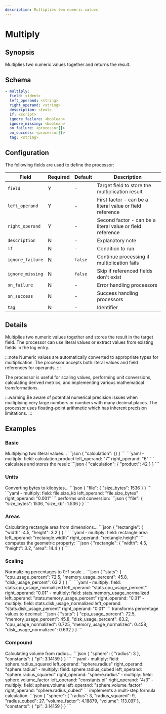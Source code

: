 ```yaml
---
description: Multiplies two numeric values
---
```


# Multiply

## Synopsis

Multiplies two numeric values together and returns the result.

## Schema

```yaml {2-4}
- multiply:
  field: <ident>
  left_operand: <string>
  right_operand: <string>
  description: <text>
  if: <script>
  ignore_failure: <boolean>
  ignore_missing: <boolean>
  on_failure: <processor[]>
  on_success: <processor[]>
  tag: <string>
```

## Configuration

The following fields are used to define the processor:

|Field|Required|Default|Description|
|---|---|---|---|
|`field`|Y|-|Target field to store the multiplication result|
|`left_operand`|Y|-|First factor - can be a literal value or field reference|
|`right_operand`|Y|-|Second factor - can be a literal value or field reference|
|`description`|N|-|Explanatory note|
|`if`|N|-|Condition to run|
|`ignore_failure`|N|`false`|Continue processing if multiplication fails|
|`ignore_missing`|N|`false`|Skip if referenced fields don't exist|
|`on_failure`|N|-|Error handling processors|
|`on_success`|N|-|Success handling processors|
|`tag`|N|-|Identifier|

## Details

Multiplies two numeric values together and stores the result in the target field. The processor can use literal values or extract values from existing fields in the log entry.

:::note
Numeric values are automatically converted to appropriate types for multiplication. The processor accepts both literal values and field references for operands.
:::

The processor is useful for scaling values, performing unit conversions, calculating derived metrics, and implementing various mathematical transformations.

:::warning
Be aware of potential numerical precision issues when multiplying very large numbers or numbers with many decimal places. The processor uses floating-point arithmetic which has inherent precision limitations.
:::

## Examples

### Basic

<ExampleGrid>
  <CommentCol>
    Multiplying two literal values...
  </CommentCol>
  <CodeCol>
    ```json
    {
      "calculation": {}
    }
    ```
    ```yaml
    - multiply:
        field: calculation.product
        left_operand: "7"
        right_operand: "6"
    ```
  </CodeCol>
  <CommentCol>
    calculates and stores the result:
  </CommentCol>
  <CodeCol>
    ```json
    {
      "calculation": {
        "product": 42
      }
    }
    ```
  </CodeCol>
</ExampleGrid>

### Units

<ExampleGrid>
  <CommentCol>
    Converting bytes to kilobytes...
  </CommentCol>
  <CodeCol>
    ```json
    {
      "file": {
        "size_bytes": 1536
      }
    }
    ```
    ```yaml
    - multiply:
        field: file.size_kb
        left_operand: "file.size_bytes"
        right_operand: "0.001"
    ```
  </CodeCol>
  <CommentCol>
    performs unit conversion:
  </CommentCol>
  <CodeCol>
    ```json
    {
      "file": {
        "size_bytes": 1536,
        "size_kb": 1.536
      }
    }
    ```
  </CodeCol>
</ExampleGrid>

### Areas

<ExampleGrid>
  <CommentCol>
    Calculating rectangle area from dimensions...
  </CommentCol>
  <CodeCol>
    ```json
    {
      "rectangle": {
        "width": 4.5,
        "height": 3.2
      }
    }
    ```
    ```yaml
    - multiply:
        field: rectangle.area
        left_operand: "rectangle.width"
        right_operand: "rectangle.height"
    ```
  </CodeCol>
  <CommentCol>
    computes the geometric property:
  </CommentCol>
  <CodeCol>
    ```json
    {
      "rectangle": {
        "width": 4.5,
        "height": 3.2,
        "area": 14.4
      }
    }
    ```
  </CodeCol>
</ExampleGrid>

### Scaling

<ExampleGrid>
  <CommentCol>
    Normalizing percentages to 0-1 scale...
  </CommentCol>
  <CodeCol>
    ```json
    {
      "stats": {
        "cpu_usage_percent": 72.5,
        "memory_usage_percent": 45.8,
        "disk_usage_percent": 63.2
      }
    }
    ```
    ```yaml
    - multiply:
        field: stats.cpu_usage_normalized
        left_operand: "stats.cpu_usage_percent"
        right_operand: "0.01"
    - multiply:
        field: stats.memory_usage_normalized 
        left_operand: "stats.memory_usage_percent"
        right_operand: "0.01"
    - multiply:
        field: stats.disk_usage_normalized
        left_operand: "stats.disk_usage_percent"
        right_operand: "0.01"
    ```
  </CodeCol>
  <CommentCol>
    transforms percentage values to decimal:
  </CommentCol>
  <CodeCol>
    ```json
    {
      "stats": {
        "cpu_usage_percent": 72.5,
        "memory_usage_percent": 45.8,
        "disk_usage_percent": 63.2,
        "cpu_usage_normalized": 0.725,
        "memory_usage_normalized": 0.458,
        "disk_usage_normalized": 0.632
      }
    }
    ```
  </CodeCol>
</ExampleGrid>

### Compound

<ExampleGrid>
  <CommentCol>
    Calculating volume from radius...
  </CommentCol>
  <CodeCol>
    ```json
    {
      "sphere": {
        "radius": 3
      },
      "constants": {
        "pi": 3.14159
      }
    }
    ```
    ```yaml
    - multiply:
        field: sphere.radius_squared
        left_operand: "sphere.radius"
        right_operand: "sphere.radius"
    - multiply:
        field: sphere.radius_cubed
        left_operand: "sphere.radius_squared"
        right_operand: "sphere.radius"
    - multiply:
        field: sphere.volume_factor
        left_operand: "constants.pi"
        right_operand: "4/3"
    - multiply:
        field: sphere.volume
        left_operand: "sphere.volume_factor"
        right_operand: "sphere.radius_cubed"
    ```
  </CodeCol>
  <CommentCol>
    implements a multi-step formula calculation:
  </CommentCol>
  <CodeCol>
    ```json
    {
      "sphere": {
        "radius": 3,
        "radius_squared": 9,
        "radius_cubed": 27,
        "volume_factor": 4.18879,
        "volume": 113.097
      },
      "constants": {
        "pi": 3.14159
      }
    }
    ```
  </CodeCol>
</ExampleGrid>

